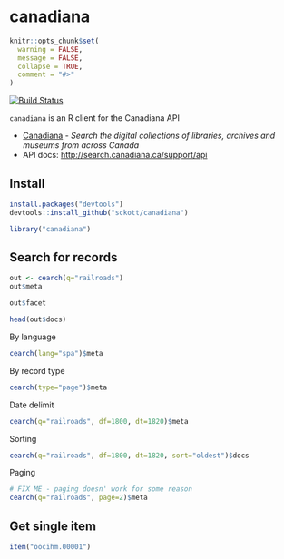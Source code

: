 canadiana
=======

```r
knitr::opts_chunk$set(
  warning = FALSE, 
  message = FALSE,
  collapse = TRUE,
  comment = "#>"
)
```

[![Build Status](https://travis-ci.org/sckott/canadiana.svg)](https://travis-ci.org/sckott/canadiana)

`canadiana` is an R client for the Canadiana API

* [Canadiana](http://search.canadiana.ca/) - _Search the digital collections of libraries, archives and museums from across Canada_
* API docs: [http://search.canadiana.ca/support/api](http://search.canadiana.ca/support/api)

## Install

```r
install.packages("devtools")
devtools::install_github("sckott/canadiana")
```

```r
library("canadiana")
```

## Search for records

```r
out <- cearch(q="railroads")
out$meta
```

```r
out$facet
```

```r
head(out$docs)
```

By language

```r
cearch(lang="spa")$meta
```

By record type

```r
cearch(type="page")$meta
```

Date delimit

```r
cearch(q="railroads", df=1800, dt=1820)$meta
```

Sorting

```r
cearch(q="railroads", df=1800, dt=1820, sort="oldest")$docs
```

Paging

```r
# FIX ME - paging doesn' work for some reason
cearch(q="railroads", page=2)$meta
```

## Get single item

```r
item("oocihm.00001")
```

